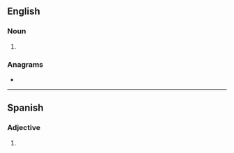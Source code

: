 {{also|naïfs}}

==English==

===Noun===
{{head|en|noun plural form}}

# {{plural of|naif|lang=en}}

===Anagrams===
* {{l|en|fains}}

----

==Spanish==

===Adjective===
{{head|es|adjective form}}

# {{plural of|naif|lang=es}}